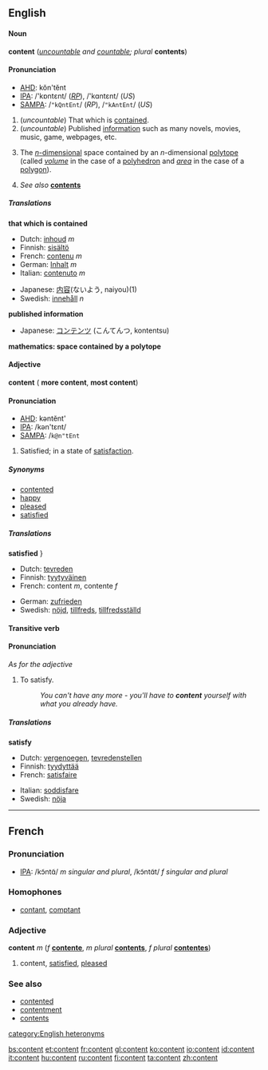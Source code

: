 ==English==
====Noun====
'''content''' (''[[uncountable]] and [[countable]]; plural'' '''contents''')

====Pronunciation====
*[[AHD]]: kŏn'tĕnt
*[[IPA]]: /'kɒntɛnt/ (''[[RP]]''), /'kɑntɛnt/ (''US'')
*[[SAMPA]]: /<tt>"kQntEnt</tt>/ (''RP''), /<tt>"kAntEnt</tt>/ (''US'')

#(''uncountable'') That which is [[contain]]ed.
#(''uncountable'') Published [[information]] such as many novels, movies, music, game, webpages, etc.
#{{mathematics}} The [[n-dimensional|''n''-dimensional]] space contained by an ''n''-dimensional [[polytope]] (called ''[[volume]]'' in the case of a [[polyhedron]] and ''[[area]]'' in the case of a [[polygon]]).
#''See also'' '''[[contents]]'''

=====Translations=====

'''that which is contained'''
{{top}}
<!--Languages from A to I go here-->
*Dutch: [[inhoud]] ''m''
*Finnish: [[sisältö]]
*French: [[contenu]] ''m''
*German: [[Inhalt]] ''m''<!--This doesn't look right: *[[Ido]]: -ed-->
*Italian: [[contenuto]] ''m''
{{mid}}
<!--Languages from J to Z go here-->
*Japanese: [[内容]](ないよう, naiyou)(1)
*Swedish: [[innehåll]] ''n''
{{bottom}}

'''published information'''
{{top}}
*Japanese: [[コンテンツ]] (こんてんつ, kontentsu)
{{mid}}
{{bottom}}

'''mathematics: space contained by a polytope'''
{{top}}
{{mid}}
{{bottom}}

====Adjective====
'''content''' ({{compar}} '''more content''', {{superl}} '''most content''')

====Pronunciation====
*[[AHD]]: kəntĕnt'
*[[IPA]]: /kən'tɛnt/
*[[SAMPA]]: /<tt>k@n"tEnt</tt>

#Satisfied; in a state of [[satisfaction]].

=====Synonyms=====
*[[contented]]
*[[happy]]
*[[pleased]]
*[[satisfied]]

=====Translations=====

'''satisfied'''
{{top}}}
*Dutch: [[tevreden]]
*Finnish: [[tyytyväinen]]
*French: content ''m'', contente ''f''
{{mid}}
*German: [[zufrieden]]
*Swedish: [[nöjd]], [[tillfreds]], [[tillfredsställd]]
{{bottom}}

====Transitive verb====
{{en-infl-reg-consonant|content||}}

====Pronunciation====
''As for the adjective''

#To satisfy. 
#:''You can't have any more - you'll have to '''content''' yourself with what you already have.''

=====Translations=====
'''satisfy'''
{{top}}
*Dutch: [[vergenoegen]], [[tevredenstellen]]
*Finnish: [[tyydyttää]]
*French: [[satisfaire]]
{{mid}}
*Italian: [[soddisfare]]
*Swedish: [[nöja]]
{{bottom}}

----

==French==
===Pronunciation===
*[[IPA]]: /kɔ̃ntɑ̃/ ''m singular and plural'', /kɔ̃ntɑ̃t/ ''f singular and plural''

===Homophones===
*[[contant]], [[comptant]]

===Adjective===
'''content''' ''m'' (''f'' '''[[contente]]''', ''m plural'' '''[[contents#French|contents]]''', ''f plural'' '''[[contentes]]''')

#content, [[satisfied]], [[pleased]]

===See also===
*[[contented]]
*[[contentment]]
*[[contents]]

[[category:English heteronyms]]

[[bs:content]]
[[et:content]]
[[fr:content]]
[[gl:content]]
[[ko:content]]
[[io:content]]
[[id:content]]
[[it:content]]
[[hu:content]]
[[ru:content]]
[[fi:content]]
[[ta:content]]
[[zh:content]]